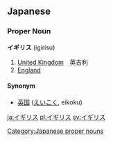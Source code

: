 ==Japanese==                                          
===Proper Noun===
'''イギリス''' (igirisu)

# [[United Kingdom]]　英吉利
# [[England]]

====Synonym====
* [[英国]] ([[えいこく]], eikoku)

[[Category:Japanese proper nouns]]

[[ja:イギリス]]
[[pl:イギリス]]
[[sv:イギリス]]